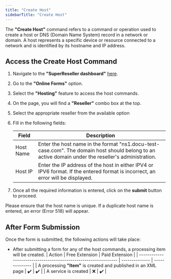 ```yaml
---
title: "Create Host"
sidebarTitle: "Create Host"
---
```


The **"Create Host"** command refers to a command or operation used to create a host or DNS (Domain Name System) record in a network or domain. A host represents a specific device or resource connected to a network and is identified by its hostname and IP address.

## Access the Create Host Command
1. Navigate to the **"SuperReseller dashboard"** [here](https://superreseller-qa.nominus.host/login/?next=/).
2. Go to the **"Online Forms"** option.
3. Select the **"Hosting"** feature to access the host commands.
4. On the page, you will find a **"Reseller"** combo box at the top.
5. Select the appropriate reseller from the available option
6. Fill in the following fields:

   | Field     | Description                                                                                                                                        |
   | --------- | -------------------------------------------------------------------------------------------------------------------------------------------------- |
   | Host Name | Enter the host name in the format "ns1.docu-test-case.com". The domain host should belong to an active domain under the reseller's administration. |
   | Host IP   | Enter the IP address of the host in either IPV4 or IPV6 format. If the entered format is incorrect, an error will be displayed.                    |

7. Once all the required information is entered, click on the **submit** button to proceed.

<Warning>Please ensure that the host name is unique. If a duplicate host name is entered, an error (Error 518) will appear. </Warning>

## After Form Submission
Once the form is submitted, the following actions will take place:
- After submitting a form for any of the host commands, a processing item will be created.
| Action                                                          | Free Extension | Paid Extension |
| --------------------------------------------------------------- | -------------- | -------------- |
| A processing **"Item"** is created and published in an XML page | ✔️             | ✔️             |
| A service is created                                            | ❌              | ✔️             |